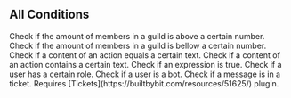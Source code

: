 ## All Conditions


<Properties>
  <Property name="aboveMembers" type="Required Args: amount - number">
    Check if the amount of members in a guild is above a certain number.
  </Property>
  <Property name="bellowMembers" type="Required Args: amount - number">
    Check if the amount of members in a guild is bellow a certain number.
  </Property>
  <Property name="content" type="Required Args: text - string[]">
    Check if a content of an action equals a certain text.
  </Property>
  <Property name="contentContains" type="Required Args: text - string[]">
    Check if a content of an action contains a certain text.
  </Property>
  <Property name="expression" type="Required Args: input - string, operator - string, output - string">
    Check if an expression is true.
  </Property>
  <Property name="hasRole" type="Required Args: role - string, Optionnal Args: inherit - boolean">
    Check if a user has a certain role.
  </Property>
  <Property name="isBot">
    Check if a user is a bot.
  </Property>
  <Property name="inTicket">
    Check if a message is in a ticket. Requires [Tickets](https://builtbybit.com/resources/51625/) plugin.
  </Property>
</Properties>